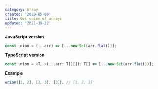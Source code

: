 ```yaml
---
category: Array
created: '2020-05-09'
title: Get union of arrays
updated: '2021-10-22'
---
```


**JavaScript version**

```js
const union = (...arr) => [...new Set(arr.flat())];
```

**TypeScript version**

```js
const union = <T,_>(...arr: T[][]): T[] => [...new Set(arr.flat())];
```

**Example**

```js
union([1, 2], [2, 3], [3]); // [1, 2, 3]
```
